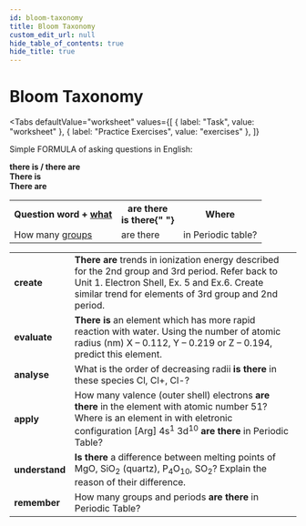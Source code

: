 ```yaml
---
id: bloom-taxonomy
title: Bloom Taxonomy
custom_edit_url: null
hide_table_of_contents: true
hide_title: true
---
```



<Theme periodicity />

# Bloom Taxonomy

<Tabs
  defaultValue="worksheet"
  values={[
    { label: "Task", value: "worksheet" },
    { label: "Practice Exercises", value: "exercises" },
  ]}
>

<TabItem value="worksheet">

Simple FORMULA of asking questions in English:

**there is / there are**  
**There is**  
**There are**

<table>
  <tr>
    <th>
      Question word + <u>what</u>
    </th>
    <th>
      are there
      <br />
      is there{" "}
    </th>
    <th>Where</th>
  </tr>
  <tr>
    <td>
      How many <u>groups</u>
    </td>
    <td>are there</td>
    <td>in Periodic table?</td>
  </tr>
</table>

<table>
  <tr>
    <td><strong>create</strong></td>
    <td><strong>There  are </strong>trends in ionization energy described for the 2nd group and 3rd period. Refer back to Unit 1. Electron Shell, Ex. 5 and Ex.6. Create similar trend for elements of 3rd group and 2nd period. </td>
  </tr>
  <tr>
    <td><strong>evaluate</strong></td>
    <td><strong>There is</strong> an element which has more rapid reaction with water. Using the number of atomic radius (nm) X    – 0.112, Y – 0.219 or Z – 0.194, predict this element.</td>
  </tr>
  <tr>
    <td><strong>analyse</strong></td>
    <td>What is the order of decreasing radii<strong> is there</strong> in these species Cl, Cl+, Cl-?</td>
  </tr>
  <tr>
    <td><strong>apply</strong></td>
    <td>How  many  valence  (outer  shell)  electrons <strong>are there</strong> in the element with atomic number 51?<br/>Where is an element in with eletronic configuration [Arg] 4s<sup>1</sup> 3d<sup>10</sup> <strong>are there</strong> in Periodic Table?</td>
  </tr>
  <tr>
    <td><strong>understand</strong></td>
    <td><strong>Is  there</strong> a difference between melting points of MgO, SiO<sub>2</sub> (quartz), P<sub>4</sub>O<sub>10</sub>, SO<sub>2</sub>? Explain the reason of their difference.</td>
  </tr>
  <tr>
    <td><strong>remember</strong></td>
    <td>How  many  groups  and  periods <strong>are there </strong>in Periodic Table?</td>
  </tr>

</table>

</TabItem>

<TabItem value="exercises">
  <Frame src="https://learningapps.org/watch?v=pw114537321  " height="480px" />
</TabItem>

</Tabs>
